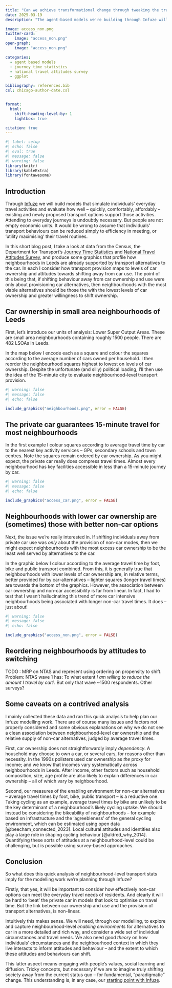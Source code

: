 ```yaml
---
title: "Can we achieve transformational change through tweaking the transport system?"
date: 2025-03-19
description: "The agent-based models we're building through Infuze will help us explore how alternatives to the private car can meet everyday travel needs. But we need to design into them quite slippery things -- like social learning, interactions between environmental context, personal circumstances and values -- if we want to model transformational change."

image: access_non.png
twitter-card: 
    image: "access_non.png"
open-graph: 
    image: "access_non.png"

categories:
  - agent based models
  - journey time statistics
  - national travel attitudes survey
  - ggplot

bibliography: references.bib
csl: chicago-author-date.csl


format:
  html:
    shift-heading-level-by: 1
    lightbox: true

citation: true
---
```


```r
#| label: setup
#| echo: false
#| eval: true
#| message: false
#| warning: false
library(knitr)
library(kableExtra)
library(fontawesome)
```


## Introduction

Through [Infuze](https://in-fuze.org.uk/) we will build models that simulate individuals' everyday travel activities and evaluate how well -- quickly, comfortably, affordably -- existing and newly proposed transport options support those activities. Attending to everyday journeys is undoubtly necessary. But people are not empty economic units.  It would be wrong to assume that individuals' transport behaviours can be reduced simply to efficiency in meeting, or 'utility maximising' their travel routines.  

In this short blog post, I take a look at data from the Census, the Department for Transport's [Journey Time Statistics](https://www.gov.uk/government/collections/journey-time-statistics) and [National Travel Attitudes Survey](https://www.gov.uk/government/collections/national-travel-attitudes-study-ntas), and produce some graphics that profile how neighbourhoods in Leeds are already supported by transport alternatives to the car. In each I consider how transport provision maps to levels of car ownership and attitudes towards shifting away from car use. The point of this being that, if shifting behaviour away from car ownership and use were only about provisioning car alternatives, then neighbourhoods with the most viable alternatives should be those the with the lowest levels of car ownership and greater willingness to shift ownership. 

## Car ownership in small area neighbourhoods of Leeds

First, let's introduce our units of analysis: Lower Super Output Areas. These are small area neighbourhoods containing roughly 1500 people.  There are 482 LSOAs in Leeds. 

In the map below I encode each as a square and colour the squares according to the average number of cars owned per household. I then reorder the neighbourhood squares highest to lowest on levels of car ownership. Despite the unfortunate (and silly) political loading,  I'll then use the idea of the 15-minute city to evaluate neighbourhood-level transport provision.  


<!-- When contemplating an environment in which it is possible to live agreeably without a private car, it is hard not use the 15-minute city as a reference point – despite the unfortunate (and silly) political loading. So in the remaining graphics I use this idea to evaluate neighbourhood-level transport provision. -->

```r
#| warning: false
#| message: false
#| echo: false

include_graphics("neighbourhoods.png", error = FALSE)

```


## The private car guarantees 15-minute travel for most neighbourhoods

 In the first example I colour squares according to average travel time by car to the nearest key activity services --  GPs, secondary schools and town centres.  Note the squares remain ordered by car ownership. As you might expect, the private car really does compress travel times. Almost every neighbourhood has key facilities accessible in less than a 15-minute journey by car.

```r
#| warning: false
#| message: false
#| echo: false

include_graphics("access_car.png", error = FALSE)

```

## Neighbourhoods with lower car ownership are (sometimes) those with better non-car options 

Next, the issue we're really interested in. If shifting individuals away from private car use was *only* about the provision of non-car modes, then we might expect neighbourhoods with the most excess car ownership to be the least well served by alternatives to the car. 

In the graphic below I colour according to the average travel time by foot, bike and public transport combined. From this, it is generally true that neighbourhoods with lower levels of car ownership are, in relative terms, better provided for by car-alternatives --  lighter squares (longer travel times) are towards the bottom of the graphics. However, the association between car ownership and non-car accessibility is far from linear. In fact, I had to test that I wasn't hallucinating this trend of more car intensive neighbourhoods being associated with longer non-car travel times. It does -- just about!
```r
#| warning: false
#| message: false
#| echo: false

include_graphics("access_non.png", error = FALSE)

```


## Reordering neighbourhoods by attitudes to switching 

TODO : MRP on NTAS and represent using ordering on propensity to shift. Problem: NTAS wave 1 has: To what extent *I am willing to reduce the amount I travel by car?*. But only that wave ~1500 respondents. Other surveys?

## Some caveats on a contrived analysis

I mainly collected these data and ran this quick analysis to help plan our Infuze modelling work. There are of course many issues and factors not properly considered and some obvious explanations on why we do not see a clean association between neighbourhood-level car ownership and the relative supply of non-car alternatives, judged by average travel times. 

First, car ownership does not straightforwardly imply *dependency*.  A household may choose to own a car, or several cars, for reasons  other than necessity. In the 1990s pollsters used car ownership as *the* proxy for income; and we know that incomes vary systematically across neighbourhoods in Leeds. After income, other factors such as household composition, size, age profile are also likely to explain differences in car ownership -- all of which vary by neighbourhood. 

Second, our measures of the enabling environment for non-car alternatives  -- average travel times by foot, bike, public transport -- is a reductive one. Taking cycling as an example, average travel times by bike are unlikely to be the key determinant of a neighbourhood's likely cycling uptake. We should instead be considering the bikeability of neighbourhoods -- for example based on infrastructure and the 'agreebleness' of the general cycling environment, which can be estimated using open data [@beecham_connected_2023]. Local cultural attitudes and identities also play a large role in shaping cycling behaviour [@aldred_why_2014]. Quantifying these sorts of attitudes at a neighbourhood-level could be challenging, but is possible using survey-based approaches. 


## Conclusion

So what does this quick analysis of neighbourhood-level transport stats imply for the modelling work we're planning through Infuze? 

Firstly, that yes, it will be important to consider how effectively non-car options can meet the everyday travel needs of residents. And clearly it will be hard to 'beat' the private car in models that look to optimise on travel time. But the link between car ownership and use and the provision of transport alternatives, is non-linear. 

Intuitively this makes sense.  We will need, through our modelling, to explore and capture neighbourhood-level *enabling environments* for alternatives to car in a more detailed and rich way, and consider a wide set of individual circumstances and travel needs. We also need good *theory* on how individuals' circumstances and the neighbourhood context in which they live interacts to inform attitudes and behaviour -- and the extent to which these attitudes and behaviours can shift. 

This latter aspect means engaging with people's values, social learning and diffusion. Tricky concepts, but necessary if we are to imagine truly shifting society away from the current status quo -- for fundamental, "paradigmatic" change. This understanding is, in any case, our [starting point with Infuze](https://in-fuze.org.uk/project/). 


<!-- But to , we must engage with -->

<!-- -- and to consider how this local context differently interacts with a range of individual needs and personal circumstances.  
We can collect data that captures neighbourhood-level context in a rich and detailed way, and our modelling will  -->






 



